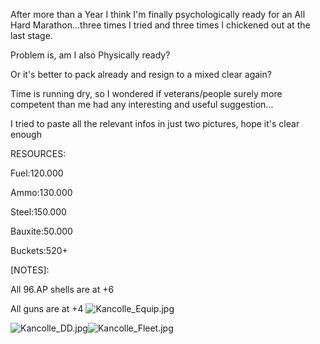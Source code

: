 After more than a Year I think I'm finally psychologically ready for an All Hard Marathon...three times I tried and three times I chickened out at the last stage.

Problem is, am I also Physically ready?

Or it's better to pack already and resign to a mixed clear again?

Time is running dry, so I wondered if veterans/people surely more competent than me had any interesting and useful suggestion... 

I tried to paste all the relevant infos in just two pictures, hope it's clear enough 

RESOURCES:

Fuel:120.000

Ammo:130.000

Steel:150.000

Bauxite:50.000

Buckets:520+ 

[NOTES]:

All 96.AP shells are at +6

All guns are at +4 [[File:Kancolle_Equip.jpg|thumb]]

[[File:Kancolle_DD.jpg|thumb]][[File:Kancolle_Fleet.jpg|thumb]]<ac_metadata title=".Preparations for All Out War"> </ac_metadata>
